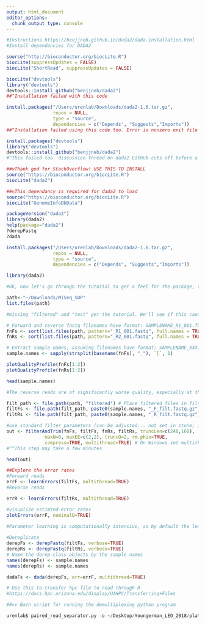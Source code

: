 ```yaml
---
output: html_document
editor_options: 
  chunk_output_type: console
---
```

```r
#Instructions https://benjjneb.github.io/dada2/dada-installation.html
#Install dependancies for DADA2

source("http://bioconductor.org/biocLite.R")
biocLite(suppressUpdates = FALSE)
biocLite("ShortRead", suppressUpdates = FALSE)

biocLite("devtools")
library("devtools")
devtools::install_github("benjjneb/dada2")
##^Installation failed with this code

install.packages("/Users/urenlab/Downloads/dada2-1.6.tar.gz",
                 repos = NULL,
                 type = "source",
                 dependencies = c("Depends", "Suggests","Imports"))
##^Installation failed using this code too. Error is nonzero exit file

install.packages("devtools")
library("devtools")
devtools::install_github("benjjneb/dada2")
#^This failed too. discussion thread on dada2 GitHub cuts off before a solutions is noted.

##vThank god for StackOverflow! USE THIS TO INSTALL
source("https://bioconductor.org/biocLite.R")
biocLite("dada2")

##vThis dependancy is required for dada2 to load
source("https://bioconductor.org/biocLite.R")
biocLite("GenomeInfoDbData")

packageVersion("dada2")
library(dada2)
help(package="dada2")
?derepFastq
?dada

install.packages("/Users/urenlab/Downloads/dada2-1.6.tar.gz",
                 repos = NULL,
                 type = "source",
                 dependencies = c("Depends", "Suggests","Imports"))

library(dada2)
```

```r
#Ok, now let's go through the tutorial to get a feel for the package, then can start on the plate data.

path<-"~/Downloads/MiSeq_SOP"
list.files(path)

#missing "filtered" and "test" per the tutorial. We'll see if this causes issues downstream.

# Forward and reverse fastq filenames have format: SAMPLENAME_R1_001.fastq and SAMPLENAME_R2_001.fastq
fnFs <- sort(list.files(path, pattern="_R1_001.fastq", full.names = TRUE))
fnRs <- sort(list.files(path, pattern="_R2_001.fastq", full.names = TRUE))

# Extract sample names, assuming filenames have format: SAMPLENAME_XXX.fastq
sample.names <- sapply(strsplit(basename(fnFs), "_"), `[`, 1)

plotQualityProfile(fnFs[1:2])
plotQualityProfile(fnRs[1:2])

head(sample.names)

#The reverse reads are of significantly worse quality, especially at the end, which is common in Illumina sequencing. This isn’t too worrisome, as DADA2 incorporates quality information into its error model which makes the algorithm robust to lower quality sequence, but trimming as the average qualities crash will improve the algorithm’s sensitivity to rare sequence variants. Based on these profiles, we will truncate the reverse reads at position 160 where the quality distribution crashes.

filt_path <- file.path(path, "filtered") # Place filtered files in filtered/ subdirectory
filtFs <- file.path(filt_path, paste0(sample.names, "_F_filt.fastq.gz"))
filtRs <- file.path(filt_path, paste0(sample.names, "_R_filt.fastq.gz"))

#use standard filter parameters (can be adjusted... not set in stone; if too few reads pass the filter, relax maxEE; for paired end reads adjust truncLen so that they overlap after truncation in order to merge later)
out <- filterAndTrim(fnFs, filtFs, fnRs, filtRs, truncLen=c(240,160),
              maxN=0, maxEE=c(2,2), truncQ=2, rm.phix=TRUE,
              compress=TRUE, multithread=TRUE) # On Windows set multithread=FALSE
#^^This step may take a few minutes

head(out)

##Explore the error rates
#Forward reads
errF <- learnErrors(filtFs, multithread=TRUE)
#Reverse reads

errR <- learnErrors(filtRs, multithread=TRUE)

#visualize estimted error rates
plotErrors(errF, nominalQ=TRUE)

#Parameter learning is computationally intensive, so by default the learnErrors function uses only a subset of the data (the first 1M reads). If the plotted error model does not look like a good fit, try increasing the nreads parameter to see if the fit improves.
 
#Dereplicate
derepFs <- derepFastq(filtFs, verbose=TRUE)
derepRs <- derepFastq(filtRs, verbose=TRUE)
# Name the derep-class objects by the sample names
names(derepFs) <- sample.names
names(derepRs) <- sample.names

dadaFs <- dada(derepFs, err=errF, multithread=TRUE)
```

```r
# Use this to transfer hpc file to read through R
#https://docs.hpc.arizona.edu/display/UAHPC/Transferring+Files
```

```python

##vv Bash script for running the demultiplexing python program

urenlab$ paired_read_separator.py -o ~/Desktop/Youngerman_LEO_2018/plate2/split ~/Desktop/Youngerman_LEO_2018/plate2/unzipped/*
```

